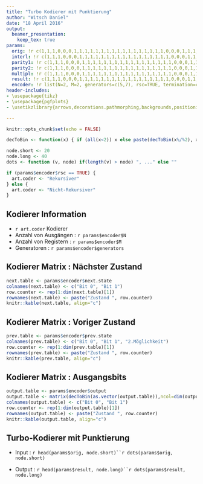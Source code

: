 ```yaml
---
title: "Turbo Kodierer mit Punktierung"
author: "Witsch Daniel"
date: "18 April 2016"
output: 
  beamer_presentation:
    keep_tex: true
params:
  orig: !r c(1,1,1,0,0,0,1,1,1,1,1,1,1,1,1,1,1,1,1,1,1,1,1,0,0,0,1,1,1,1,1,1,1,1,1,1,1,1,1,1)
  interl: !r c(1,1,1,0,0,0,1,1,1,1,1,1,1,1,1,1,1,1,1,1,1,1,1,0,0,0,1,1,1,1,1,1,1,1,1,1,1,1,1,1)
  parity1: !r c(1,1,1,0,0,0,1,1,1,1,1,1,1,1,1,1,1,1,1,1,1,1,1,0,0,0,1,1,1,1,1,1,1,1,1,1,1,1,1,1)
  parity2: !r c(1,1,1,0,0,0,1,1,1,1,1,1,1,1,1,1,1,1,1,1,1,1,1,0,0,0,1,1,1,1,1,1,1,1,1,1,1,1,1,1)
  multipl: !r c(1,1,1,0,0,0,1,1,1,1,1,1,1,1,1,1,1,1,1,1,1,1,1,0,0,0,1,1,1,1,1,1,1,1,1,1,1,1,1,1,1,1,1,0,0,0,1,1,1,1,1,1,1,1,1,1,1,1,1,1)
  result: !r c(1,1,1,0,0,0,1,1,1,1,1,1,1,1,1,1,1,1,1,1,1,1,1,0,0,0,1,1,1,1,1,1,1,1,1,1,1,1,1,1,1,1,1,0,0,0,1,1,1,1,1,1,1,1,1,1,1,1,1,1)
  encoder: !r list(N=2, M=2, generators=c(5,7), rsc=TRUE, termination=c(0,1,1,0), next.state=matrix(c(0,2,3,1,2,0,1,3), ncol =2), prev.state=matrix(c(0,3,1,2,1,2,0,3,-1,-1,-1,-1), ncol =3), output=matrix(c(0,0,1,1,3,3,2,2), ncol =2))
header-includes:
- \usepackage{tikz}
- \usepackage{pgfplots}
- \usetikzlibrary{arrows,decorations.pathmorphing,backgrounds,positioning,fit,petri,calc}

---
```


```r
knitr::opts_chunk$set(echo = FALSE)
```

```r
decToBin <- function(x) { if (all(x<2)) x else paste(decToBin(x%/%2), x%%2, sep="") }
```


```r
node.short <- 20
node.long <- 40
dots <- function (v, node) if(length(v) > node) ", ..." else ""

if (params$encoder$rsc == TRUE) {
  art.coder <- "Rekursiver"
} else {
  art.coder <- "Nicht-Rekursiver"
}
```

## Kodierer Information

- `r art.coder` Kodierer
- Anzahl von Ausgängen : `r params$encoder$N`
- Anzahl von Registern : `r params$encoder$M`
- Generatoren : `r params$encoder$generators`

## Kodierer Matrix : Nächster Zustand
```r
next.table <- params$encoder$next.state
colnames(next.table) <- c("Bit 0", "Bit 1")
row.counter <- rep(1:dim(next.table)[1])
rownames(next.table) <- paste("Zustand ", row.counter)
knitr::kable(next.table, align="c")
```

## Kodierer Matrix : Voriger Zustand
```r
prev.table <- params$encoder$prev.state
colnames(prev.table) <- c("Bit 0", "Bit 1", "2.Möglichkeit")
row.counter <- rep(1:dim(prev.table)[1])
rownames(prev.table) <- paste("Zustand ", row.counter)
knitr::kable(prev.table, align="c")
```

## Kodierer Matrix : Ausgangsbits
```r
output.table <- params$encoder$output
output.table <- matrix(decToBin(as.vector(output.table)),ncol=dim(output.table)[2])
colnames(output.table) <- c("Bit 0", "Bit 1")
row.counter <- rep(1:dim(output.table)[1])
rownames(output.table) <- paste("Zustand ", row.counter)
knitr::kable(output.table, align="c")
```

## Turbo-Kodierer mit Punktierung

- Input : `r head(params$orig, node.short)``r dots(params$orig, node.short)`

\begin{center}
\begin{tikzpicture}[node distance=8mm, inner sep=2mm, outer sep=0, >=stealth, font=\small, minimum height=height("Inp")+5mm]

\tikzstyle{encoderStyle} = [rectangle, draw]
\tikzstyle{interleaverStyle} = [encoderStyle]
\tikzstyle{startEndStyle} = [encoderStyle]
\tikzstyle{punctureStyle} = [encoderStyle]
\tikzstyle{multiplexerStyle} = [encoderStyle]
\tikzstyle{showStyle} = [encoderStyle, thick, draw=red, text=red]
\tikzstyle{arrowStyle} = [->]
\tikzstyle{showDrawStyle} = [->, red, thick]

\node [interleaverStyle] (interleaver) {Interleaver};
\node [encoderStyle] (encoder 1) [above right=of interleaver] {Kodierer 1};
\node [encoderStyle] (encoder 2) [below right=of interleaver] {Kodierer 2};
\node [] (multiplexerTemp) [right=of encoder 1] {};
\node [multiplexerStyle, rotate=90] (multiplexer) at (multiplexerTemp.east) {Multiplexer};
\node [startEndStyle] (start) [above left=of interleaver] {Input};
\node [] (punctureTemp) [right=of multiplexerTemp] {};
\node [punctureStyle, rotate=90] (puncture) at (punctureTemp.east) {Punktierung};
\node [startEndStyle] (end) [right=of punctureTemp] {Output};

\draw [arrowStyle] (interleaver.south) |- node (interleaved) {}(encoder 2.west);
\draw [arrowStyle] (encoder 1.east) -- node (parity1) {} (multiplexer.north);
\draw [arrowStyle] (start.east)  -| node[midway] (tmp) {} (interleaver.north);
\draw [arrowStyle] (tmp.center) |- (encoder 1.west);
\draw [arrowStyle] (encoder 2.east) -| ++(0.2,0.7) node (parity2) {} |- ($(multiplexer.north)+(0,-.5)$);
\draw [arrowStyle] (tmp.center) |- ($(multiplexer.north)+(0,.5)$);
\draw [arrowStyle] (multiplexer.south) -- node (multiplexed) {} (puncture.north);
\draw [arrowStyle] (puncture.south) -- (end.west);

\begin{scope}[on background layer]
\node [draw, fit=(encoder 1) (interleaver) (encoder 2) (multiplexer) (puncture)] (background) {};
\end{scope}

\visible<2>{
  \node [showStyle] (show) [above=3mm of background] {\textbf{`r head(params$interl, node.short)``r dots(params$interl, node.short)`}};
  \draw [showDrawStyle] (show) -- (interleaved);
  }
\visible<3>{
  \node [showStyle] (show) [above=3mm of background] {\textbf{`r head(params$parity1, node.short)``r dots(params$parity1, node.short)`}};
  \draw [showDrawStyle] (show) -- (parity1.center);
  }
\visible<4>{
  \node [showStyle] (show) [above=3mm of background] {\textbf{`r head(params$parity2, node.short)``r dots(params$parity2, node.short)`}};
  \draw [showDrawStyle] (show) -- (parity2);
  }
\visible<5>{
  \node [showStyle] (show) [above=3mm of background] {\textbf{`r head(params$multipl, node.short)``r dots(params$multipl, node.short)`}};
  \draw [showDrawStyle] (show) -- (multiplexed.center);
  }

\end{tikzpicture}
\end{center}

- Output : `r head(params$result, node.long)``r dots(params$result, node.long)`
